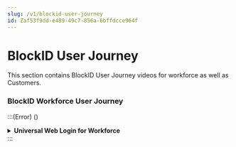 ```yaml
---
slug: /v1/blockid-user-journey
id: Zaf53f9dd-e489-49c7-856a-6bffdcce964f
---
```

# BlockID User Journey
This section contains BlockID User Journey videos for  workforce as well as Customers.

### BlockID Workforce User Journey
:::(Error) ()
<details>
<summary><b>Universal Web Login for Workforce</b></summary>
<br />

@(Embed)(https://cdn.document360.io/aeae7c88-d2f4-4a9c-bba9-c4f368260d78/Images/Documentation/BlockID%20+%20Universal%20Web%20Login%20-%20Workforce.mp4){height="320" width="640"}
</details>
:::
